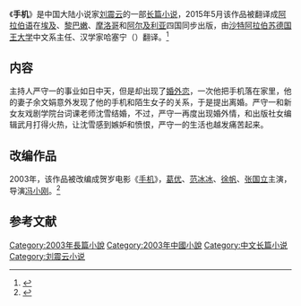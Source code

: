 {{Otheruses|subject=刘震云长篇小说《手机》|other=其他同名条目|手机 (消歧义)}}
{{Infobox book 
| 书名      = 手机
| 图像      = <!-- [[File:|200px]] -->
| 图像说明  = 
| 作者      = [[刘震云|刘震云]]
| 原名      = 
| 译者      = 
| 插图      = 
| 封面设计  = 
| 出版地    = 北京市
| 语言      = 简体中文
| 系列      = 
| 题材      = 
| 类型      = 长篇小说
| 出版者    = [[作家出版社|作家出版社]]
| 出版日期  = 2003年
| 中文版    = 
| 媒介      = 印刷（平装书）
| 页数      = 204
| 开本      = 16开
| isbn      = 9787506349987
| oclc      = 
| 杜威十进制图书分类法= 
| 美国国会图书馆图书分类法= 
| 上一部作品= 
| 下一部作品= 
| 引用      = 
| 被引用    = 
}}
《'''手机'''》是中国大陆小说家[[刘震云|刘震云]]的一部[[长篇小说|长篇小说]]，2015年5月该作品被翻译成[[阿拉伯语|阿拉伯语]]在[[埃及|埃及]]、[[黎巴嫩|黎巴嫩]]、[[摩洛哥|摩洛哥]]和[[阿尔及利亚|阿尔及利亚]]四国同步出版，由[[沙特阿拉伯|沙特阿拉伯]][[苏德国王大学|苏德国王大学]]中文系主任、汉学家哈塞宁（{{lang-en|Hassanein Fahmy Hussein}}）翻译。<ref>{{cite news|author= |url= http://book.sina.com.cn/news/b/2015-05-08/1550740207.shtml|title= 刘震云多部作品输出阿拉伯语世界|newspaper= 新浪网|date= 2015-05-08|language= |location= |accessdate= 2015-05-10|archive-date= 2015-05-14|archive-url= https://web.archive.org/web/20150514004907/http://book.sina.com.cn/news/b/2015-05-08/1550740207.shtml|dead-url= no}}</ref>

==内容==
主持人严守一的事业如日中天，但是却出现了[[婚外恋|婚外恋]]，一次他把手机落在家里，他的妻子余文娟意外发现了他的手机和陌生女子的关系，于是提出离婚。严守一和新女友戏剧学院台词课老师沈雪结婚，不过，严守一再度出现婚外情，和出版社女编辑武月打得火热，让沈雪感到嫉妒和愤恨，严守一的生活也越发痛苦起来。

==改编作品==
2003年，该作品被改编成贺岁电影《[[手机_(电影)|手机]]》，[[葛优|葛优]]、[[范冰冰|范冰冰]]、[[徐帆|徐帆]]、[[张国立|张国立]]主演，导演[[冯小刚|冯小刚]]。<ref>{{cite news |author=张悦 |url=http://www.gmw.cn/content/2004-09/20/content_103765.htm |title=《手机》全胜百花奖 |newspaper=光明网 |date=2004-09-20 |language= |location= |accessdate=2015-05-10 |archive-date=2015-05-18 |archive-url=https://web.archive.org/web/20150518085536/http://www.gmw.cn/content/2004-09/20/content_103765.htm |dead-url=no }}</ref>

==参考文献==
{{reflist}}

{{刘震云}}
{{DEFAULTSORT:S手机}}
[[Category:2003年長篇小說|Category:2003年長篇小說]]
[[Category:2003年中國小說|Category:2003年中國小說]]
[[Category:中文长篇小说|Category:中文长篇小说]]
[[Category:刘震云小说|Category:刘震云小说]]